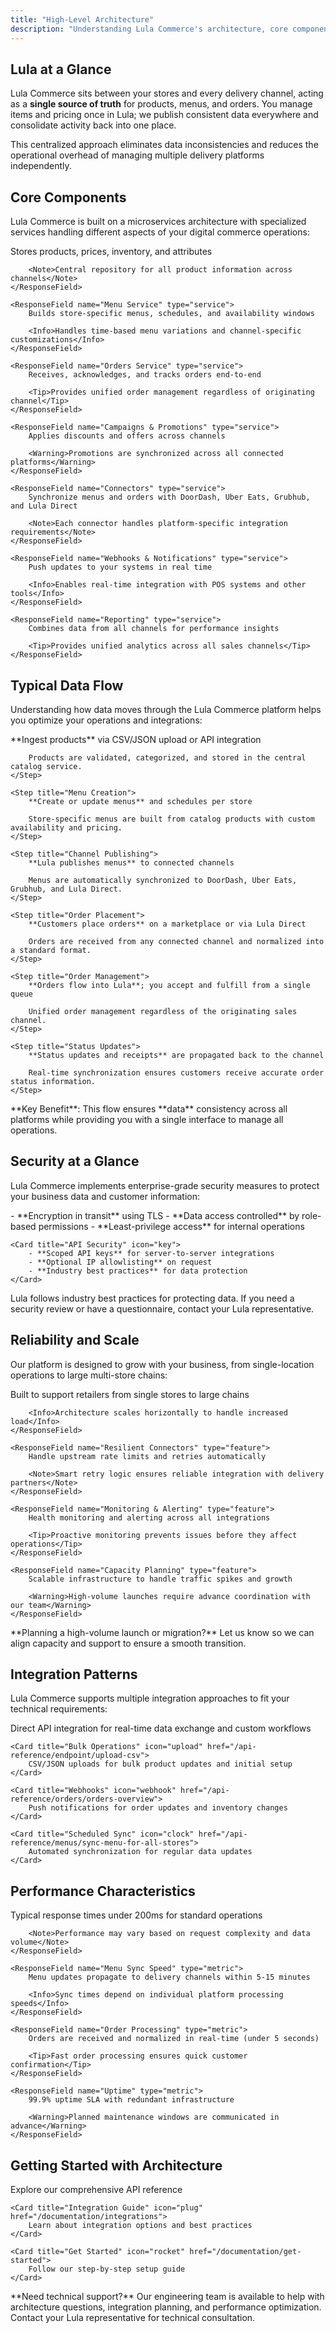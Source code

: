 ---
title: "High-Level Architecture"
description: "Understanding Lula Commerce's architecture, core components, data flow, and how we connect your stores to every delivery channel."
---


## Lula at a Glance

Lula Commerce sits between your stores and every delivery channel, acting as a **single source of truth** for products, menus, and orders. You manage items and pricing once in Lula; we publish consistent data everywhere and consolidate activity back into one place.

<Info>
This centralized approach eliminates data inconsistencies and reduces the operational overhead of managing multiple delivery platforms independently.
</Info>

## Core Components

Lula Commerce is built on a microservices architecture with specialized services handling different aspects of your digital commerce operations:

<Accordion title="Platform Services">
    <ResponseField name="Catalog Service" type="service">
        Stores products, prices, inventory, and attributes
        
        <Note>Central repository for all product information across channels</Note>
    </ResponseField>
    
    <ResponseField name="Menu Service" type="service">
        Builds store-specific menus, schedules, and availability windows
        
        <Info>Handles time-based menu variations and channel-specific customizations</Info>
    </ResponseField>
    
    <ResponseField name="Orders Service" type="service">
        Receives, acknowledges, and tracks orders end-to-end
        
        <Tip>Provides unified order management regardless of originating channel</Tip>
    </ResponseField>
    
    <ResponseField name="Campaigns & Promotions" type="service">
        Applies discounts and offers across channels
        
        <Warning>Promotions are synchronized across all connected platforms</Warning>
    </ResponseField>
    
    <ResponseField name="Connectors" type="service">
        Synchronize menus and orders with DoorDash, Uber Eats, Grubhub, and Lula Direct
        
        <Note>Each connector handles platform-specific integration requirements</Note>
    </ResponseField>
    
    <ResponseField name="Webhooks & Notifications" type="service">
        Push updates to your systems in real time
        
        <Info>Enables real-time integration with POS systems and other tools</Info>
    </ResponseField>
    
    <ResponseField name="Reporting" type="service">
        Combines data from all channels for performance insights
        
        <Tip>Provides unified analytics across all sales channels</Tip>
    </ResponseField>
</Accordion>

## Typical Data Flow

Understanding how data moves through the Lula Commerce platform helps you optimize your operations and integrations:

<Steps>
    <Step title="Product Ingestion">
        **Ingest products** via CSV/JSON upload or API integration
        
        Products are validated, categorized, and stored in the central catalog service.
    </Step>
    
    <Step title="Menu Creation">
        **Create or update menus** and schedules per store
        
        Store-specific menus are built from catalog products with custom availability and pricing.
    </Step>
    
    <Step title="Channel Publishing">
        **Lula publishes menus** to connected channels
        
        Menus are automatically synchronized to DoorDash, Uber Eats, Grubhub, and Lula Direct.
    </Step>
    
    <Step title="Order Placement">
        **Customers place orders** on a marketplace or via Lula Direct
        
        Orders are received from any connected channel and normalized into a standard format.
    </Step>
    
    <Step title="Order Management">
        **Orders flow into Lula**; you accept and fulfill from a single queue
        
        Unified order management regardless of the originating sales channel.
    </Step>
    
    <Step title="Status Updates">
        **Status updates and receipts** are propagated back to the channel
        
        Real-time synchronization ensures customers receive accurate order status information.
    </Step>
</Steps>

<Info>
**Key Benefit**: This flow ensures **data** consistency across all platforms while providing you with a single interface to manage all operations.
</Info>

## Security at a Glance

Lula Commerce implements enterprise-grade security measures to protect your business data and customer information:

<CardGroup cols={2}>
    <Card title="Data Protection" icon="shield-halved">
        - **Encryption in transit** using TLS
        - **Data access controlled** by role-based permissions
        - **Least-privilege access** for internal operations
    </Card>
    
    <Card title="API Security" icon="key">
        - **Scoped API keys** for server-to-server integrations
        - **Optional IP allowlisting** on request
        - **Industry best practices** for data protection
    </Card>
</CardGroup>

<Note>
Lula follows industry best practices for protecting data. If you need a security review or have a questionnaire, contact your Lula representative.
</Note>

## Reliability and Scale

Our platform is designed to grow with your business, from single-location operations to large multi-store chains:

<Accordion title="Scalability Features">
    <ResponseField name="Multi-Store Support" type="feature">
        Built to support retailers from single stores to large chains
        
        <Info>Architecture scales horizontally to handle increased load</Info>
    </ResponseField>
    
    <ResponseField name="Resilient Connectors" type="feature">
        Handle upstream rate limits and retries automatically
        
        <Note>Smart retry logic ensures reliable integration with delivery partners</Note>
    </ResponseField>
    
    <ResponseField name="Monitoring & Alerting" type="feature">
        Health monitoring and alerting across all integrations
        
        <Tip>Proactive monitoring prevents issues before they affect operations</Tip>
    </ResponseField>
    
    <ResponseField name="Capacity Planning" type="feature">
        Scalable infrastructure to handle traffic spikes and growth
        
        <Warning>High-volume launches require advance coordination with our team</Warning>
    </ResponseField>
</Accordion>

<Info>
**Planning a high-volume launch or migration?** Let us know so we can align capacity and support to ensure a smooth transition.
</Info>

## Integration Patterns

Lula Commerce supports multiple integration approaches to fit your technical requirements:

<CardGroup cols={2}>
    <Card title="Real-time APIs" icon="bolt" href="/api-reference">
        Direct API integration for real-time data exchange and custom workflows
    </Card>
    
    <Card title="Bulk Operations" icon="upload" href="/api-reference/endpoint/upload-csv">
        CSV/JSON uploads for bulk product updates and initial setup
    </Card>
    
    <Card title="Webhooks" icon="webhook" href="/api-reference/orders/orders-overview">
        Push notifications for order updates and inventory changes
    </Card>
    
    <Card title="Scheduled Sync" icon="clock" href="/api-reference/menus/sync-menu-for-all-stores">
        Automated synchronization for regular data updates
    </Card>
</CardGroup>

## Performance Characteristics

<Accordion title="Platform Performance">
    <ResponseField name="API Response Times" type="metric">
        Typical response times under 200ms for standard operations
        
        <Note>Performance may vary based on request complexity and data volume</Note>
    </ResponseField>
    
    <ResponseField name="Menu Sync Speed" type="metric">
        Menu updates propagate to delivery channels within 5-15 minutes
        
        <Info>Sync times depend on individual platform processing speeds</Info>
    </ResponseField>
    
    <ResponseField name="Order Processing" type="metric">
        Orders are received and normalized in real-time (under 5 seconds)
        
        <Tip>Fast order processing ensures quick customer confirmation</Tip>
    </ResponseField>
    
    <ResponseField name="Uptime" type="metric">
        99.9% uptime SLA with redundant infrastructure
        
        <Warning>Planned maintenance windows are communicated in advance</Warning>
    </ResponseField>
</Accordion>

## Getting Started with Architecture

<CardGroup cols={3}>
    <Card title="API Documentation" icon="code" href="/api-reference">
        Explore our comprehensive API reference
    </Card>
    
    <Card title="Integration Guide" icon="plug" href="/documentation/integrations">
        Learn about integration options and best practices
    </Card>
    
    <Card title="Get Started" icon="rocket" href="/documentation/get-started">
        Follow our step-by-step setup guide
    </Card>
</CardGroup>

<Note>
**Need technical support?** Our engineering team is available to help with architecture questions, integration planning, and performance optimization. Contact your Lula representative for technical consultation.
</Note>
